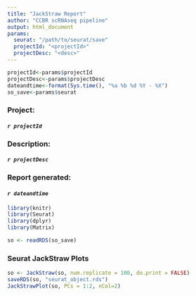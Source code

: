 ```yaml
---
title: "JackStraw Report"
author: "CCBR scRNAseq pipeline"
output: html_document
params:
  seurat: "/path/to/seurat/save"
  projectId: "<projectId>"
  projectDesc: "<desc>"
---
```



```r
projectId<-params$projectId
projectDesc<-params$projectDesc
dateandtime<-format(Sys.time(), "%a %b %d %Y - %X")
so_save<-params$seurat
```

### **Project:**
####    *`r projectId`*
### **Description:** 
####    *`r projectDesc`*
### **Report generated:** 
####    *`r dateandtime`* 

```r
library(knitr)
library(Seurat)
library(dplyr)
library(Matrix)

so <- readRDS(so_save)
```

### **Seurat JackStraw Plots**

```r
so <- JackStraw(so, num.replicate = 100, do.print = FALSE)
saveRDS(so, "seurat_object.rds")
JackStrawPlot(so, PCs = 1:2, nCol=2)
```